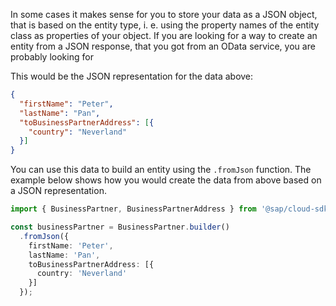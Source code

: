 In some cases it makes sense for you to store your data as a JSON object, that is based on the entity type, i. e. using the property names of the entity class as properties of your object.
If you are looking for a way to create an entity from a JSON response, that you got from an OData service, you are probably looking for <!--[entity deserialization]().-->

This would be the JSON representation for the data above:
```json
{
  "firstName": "Peter",
  "lastName": "Pan",
  "toBusinessPartnerAddress": [{
    "country": "Neverland"
  }]
}
```

You can use this data to build an entity using the `.fromJson` function.
The example below shows how you would create the data from above based on a JSON representation.

```ts
import { BusinessPartner, BusinessPartnerAddress } from '@sap/cloud-sdk-vdm-business-partner-service';

const businessPartner = BusinessPartner.builder()
  .fromJson({
    firstName: 'Peter',
    lastName: 'Pan',
    toBusinessPartnerAddress: [{
      country: 'Neverland'
    }]
  });
```
